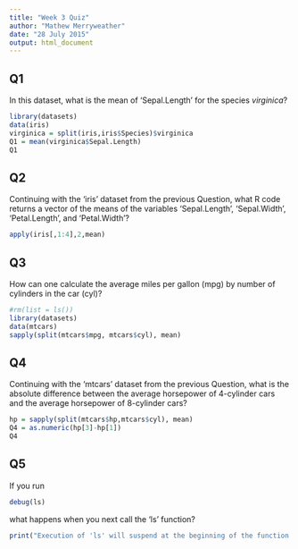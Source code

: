 ```yaml
---
title: "Week 3 Quiz"
author: "Mathew Merryweather"
date: "28 July 2015"
output: html_document
---
```


## Q1
In this dataset, what is the mean of 'Sepal.Length' for the species *virginica*?
```r
library(datasets)
data(iris)
virginica = split(iris,iris$Species)$virginica
Q1 = mean(virginica$Sepal.Length)
Q1
```

## Q2
Continuing with the 'iris' dataset from the previous Question, what R code returns a vector of the means of the variables 'Sepal.Length', 'Sepal.Width', 'Petal.Length', and 'Petal.Width'?
```r
apply(iris[,1:4],2,mean)
```

## Q3
How can one calculate the average miles per gallon (mpg) by number of cylinders in the car (cyl)?
```r
#rm(list = ls())
library(datasets)
data(mtcars)
sapply(split(mtcars$mpg, mtcars$cyl), mean)
```

## Q4
Continuing with the 'mtcars' dataset from the previous Question, what is the absolute difference between the average horsepower of 4-cylinder cars and the average horsepower of 8-cylinder cars?
```r
hp = sapply(split(mtcars$hp,mtcars$cyl), mean)
Q4 = as.numeric(hp[3]-hp[1])
Q4
```

## Q5
If you run
```r
debug(ls)
```
what happens when you next call the 'ls' function?
```r
print("Execution of 'ls' will suspend at the beginning of the function and you will be in the browser.")
```



